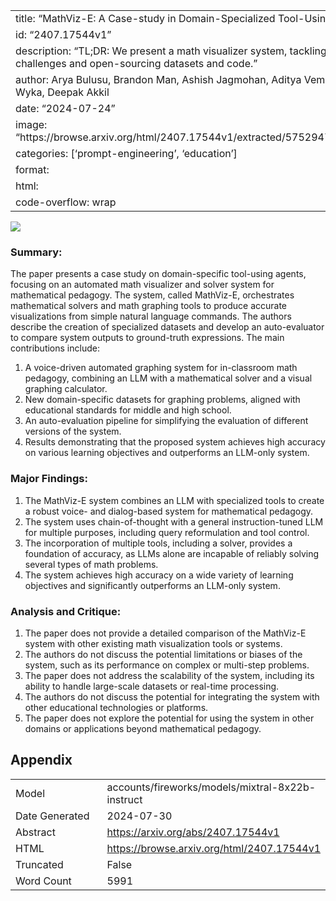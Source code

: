 
---
title: "MathViz-E: A Case-study in Domain-Specialized Tool-Using Agents"
id: "2407.17544v1"
description: "TL;DR: We present a math visualizer system, tackling domain-specific challenges and open-sourcing datasets and code."
author: Arya Bulusu, Brandon Man, Ashish Jagmohan, Aditya Vempaty, Jennifer Mari-Wyka, Deepak Akkil
date: "2024-07-24"
image: "https://browse.arxiv.org/html/2407.17544v1/extracted/5752947/systemfigure.png"
categories: ['prompt-engineering', 'education']
format:
  html:
    code-overflow: wrap
---

![](https://browse.arxiv.org/html/2407.17544v1/extracted/5752947/systemfigure.png)

### Summary:

The paper presents a case study on domain-specific tool-using agents, focusing on an automated math visualizer and solver system for mathematical pedagogy. The system, called MathViz-E, orchestrates mathematical solvers and math graphing tools to produce accurate visualizations from simple natural language commands. The authors describe the creation of specialized datasets and develop an auto-evaluator to compare system outputs to ground-truth expressions. The main contributions include:

1. A voice-driven automated graphing system for in-classroom math pedagogy, combining an LLM with a mathematical solver and a visual graphing calculator.
2. New domain-specific datasets for graphing problems, aligned with educational standards for middle and high school.
3. An auto-evaluation pipeline for simplifying the evaluation of different versions of the system.
4. Results demonstrating that the proposed system achieves high accuracy on various learning objectives and outperforms an LLM-only system.

### Major Findings:

1. The MathViz-E system combines an LLM with specialized tools to create a robust voice- and dialog-based system for mathematical pedagogy.
2. The system uses chain-of-thought with a general instruction-tuned LLM for multiple purposes, including query reformulation and tool control.
3. The incorporation of multiple tools, including a solver, provides a foundation of accuracy, as LLMs alone are incapable of reliably solving several types of math problems.
4. The system achieves high accuracy on a wide variety of learning objectives and significantly outperforms an LLM-only system.

### Analysis and Critique:

1. The paper does not provide a detailed comparison of the MathViz-E system with other existing math visualization tools or systems.
2. The authors do not discuss the potential limitations or biases of the system, such as its performance on complex or multi-step problems.
3. The paper does not address the scalability of the system, including its ability to handle large-scale datasets or real-time processing.
4. The authors do not discuss the potential for integrating the system with other educational technologies or platforms.
5. The paper does not explore the potential for using the system in other domains or applications beyond mathematical pedagogy.

## Appendix

|          |          |
|----------|----------|
| Model     | accounts/fireworks/models/mixtral-8x22b-instruct       |
| Date Generated     | 2024-07-30       |
| Abstract | [https://arxiv.org/abs/2407.17544v1](https://arxiv.org/abs/2407.17544v1)        |
| HTML     | [https://browse.arxiv.org/html/2407.17544v1](https://browse.arxiv.org/html/2407.17544v1)       |
| Truncated       | False       |
| Word Count       | 5991       |